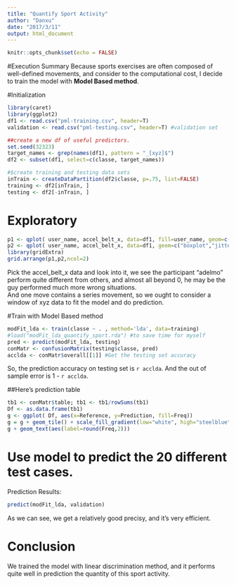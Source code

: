 ```yaml
---
title: "Quantify Sport Activity"
author: "Danxu"
date: "2017/3/11"
output: html_document
---
```


```r
knitr::opts_chunk$set(echo = FALSE)
```

#Execution Summary
Because sports exercises are often composed of well-defined movements, and consider to the computational cost, I decide to train the model with **Model Based method**.  

#Initialization 
```r
library(caret)
library(ggplot2)
df1 <- read.csv("pml-training.csv", header=T)
validation <- read.csv("pml-testing.csv", header=T) #validation set

##create a new df of useful predictors.
set.seed(32323)
target_names <- grep(names(df1), pattern = "_[xyz]$")
df2 <- subset(df1, select=c(classe, target_names))

#$create training and testing data sets
inTrain <- createDataPartition(df2$classe, p=.75, list=FALSE)
training <- df2[inTrain, ]
testing <- df2[-inTrain, ]
```
# Exploratory
```r
p1 <- qplot( user_name, accel_belt_x, data=df1, fill=user_name, geom=c("boxplot"))
p2 <- qplot( user_name, accel_belt_x, data=df1, geom=c("boxplot","jitter"))
library(gridExtra)
grid.arrange(p1,p2,ncol=2)
```  

  Pick the accel_belt_x data and look into it, we see the participant "adelmo" perform quite different from others, and almost all beyond 0, he may be the guy performed much more wrong situations.   
  And one move contains a series movement, so we ought to consider a window of xyz data to fit the model and do prediction.
  
  
#Train with Model Based method
```r
modFit_lda <- train(classe ~ . , method='lda', data=training)
#load("modFit_lda_quantify_sport.rda") #to save time for myself
pred <- predict(modFit_lda, testing)
conMatr <- confusionMatrix(testing$classe, pred)
acclda <- conMatr$overall[[1]] #Get the testing set accuracy
```
So, the prediction accuracy on testing set is `r acclda`. And the out of sample error is 1 -  `r acclda`.  

##Here's prediction table
```r
tb1 <- conMatr$table; tb1 <- tb1/rowSums(tb1)
Df <- as.data.frame(tb1)
g <- ggplot( Df, aes(x=Reference, y=Prediction, fill=Freq))
g = g + geom_tile() + scale_fill_gradient(low="white", high="steelblue")
g + geom_text(aes(label=round(Freq,2)))
```
  
# Use model to predict the 20 different test cases.
  Prediction Results:
```r
predict(modFit_lda, validation)
```  
  As we can see, we get a relatively good precisy, and it's very efficient.
  
#  Conclusion
We trained the model with linear discrimination method, and it performs quite well in prediction the quantity of this sport activity.

